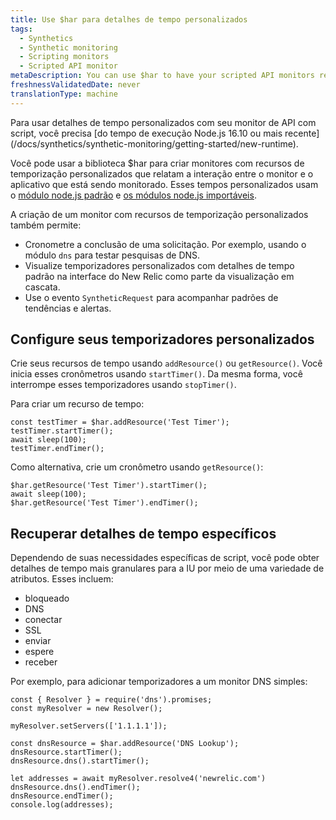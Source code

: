 ```yaml
---
title: Use $har para detalhes de tempo personalizados
tags:
  - Synthetics
  - Synthetic monitoring
  - Scripting monitors
  - Scripted API monitor
metaDescription: You can use $har to have your scripted API monitors report custom timing details that appear in the New Relic UI.
freshnessValidatedDate: never
translationType: machine
---
```


<Callout variant="important">
  Para usar detalhes de tempo personalizados com seu monitor de API com script, você precisa [do tempo de execução Node.js 16.10 ou mais recente](/docs/synthetics/synthetic-monitoring/getting-started/new-runtime).
</Callout>

Você pode usar a biblioteca $har para criar monitores com recursos de temporização personalizados que relatam a interação entre o monitor e o aplicativo que está sendo monitorado. Esses tempos personalizados usam o [módulo node.js padrão](/docs/synthetics/synthetic-monitoring/scripting-monitors/import-nodejs-modules/#supported-core-modules) e [os módulos node.js importáveis](/docs/synthetics/synthetic-monitoring/using-monitors/manage-monitor-runtimes/#v0).

A criação de um monitor com recursos de temporização personalizados também permite:

* Cronometre a conclusão de uma solicitação. Por exemplo, usando o módulo `dns` para testar pesquisas de DNS.
* Visualize temporizadores personalizados com detalhes de tempo padrão na interface do New Relic como parte da visualização em cascata.
* Use o evento `SyntheticRequest` para acompanhar padrões de tendências e alertas.

## Configure seus temporizadores personalizados

Crie seus recursos de tempo usando `addResource()` ou `getResource()`. Você inicia esses cronômetros usando `startTimer()`. Da mesma forma, você interrompe esses temporizadores usando `stopTimer()`.

Para criar um recurso de tempo:

```
const testTimer = $har.addResource('Test Timer');
testTimer.startTimer();
await sleep(100);
testTimer.endTimer();
```

Como alternativa, crie um cronômetro usando `getResource()`:

```
$har.getResource('Test Timer').startTimer();
await sleep(100);
$har.getResource('Test Timer').endTimer();
```

## Recuperar detalhes de tempo específicos

Dependendo de suas necessidades específicas de script, você pode obter detalhes de tempo mais granulares para a IU por meio de uma variedade de atributos. Esses incluem:

* bloqueado
* DNS
* conectar
* SSL
* enviar
* espere
* receber

Por exemplo, para adicionar temporizadores a um monitor DNS simples:

```
const { Resolver } = require('dns').promises;
const myResolver = new Resolver();

myResolver.setServers(['1.1.1.1']);

const dnsResource = $har.addResource('DNS Lookup');
dnsResource.startTimer();
dnsResource.dns().startTimer();

let addresses = await myResolver.resolve4('newrelic.com')
dnsResource.dns().endTimer();
dnsResource.endTimer();
console.log(addresses);
```